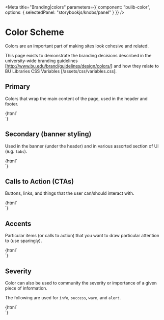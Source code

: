
<Meta 
  title="Branding|colors"
  parameters={{
    component: "bulib-color",
    options: { selectedPanel: "storybookjs/knobs/panel" }
  }}
/>

# Color Scheme 

Colors are an important part of making sites look cohesive and related. 

This page exists to demonstrate the branding decisions described in the 
  university-wide branding guidelines [http://www.bu.edu/brand/guidelines/design/colors/] and how they 
  relate to BU Libraries CSS Variables [/assets/css/variables.css].

## Primary 

Colors that wrap the main content of the page, used in the header and footer.


<Story name="Primary">
  {html`
    <div class="tiles">
      <bulib-color var="--color-primary-background" white></bulib-color>
      <bulib-color var="--color-primary-background-light" white></bulib-color>
      <bulib-color var="--color-primary-background-dark" white></bulib-color>
      <bulib-color var="--color-primary-text"></bulib-color>
      <bulib-color var="--color-primary-text-light"></bulib-color>
    </div>
  `}
</Story>


## Secondary (banner styling)

Used in the banner (under the header) and in various assorted section of UI (e.g. `tabs`).

<Story name="Secondary">
  {html`
    <div class="tiles">
      <bulib-color var="--color-secondary-background"></bulib-color>
      <bulib-color var="--color-secondary-background-light"></bulib-color>
      <bulib-color var="--color-secondary-background-dark"></bulib-color>
      <bulib-color var="--color-secondary-text" white></bulib-color>
      <bulib-color var="--color-secondary-text-dark" white></bulib-color>
    </div>
  `}
</Story>



## Calls to Action (CTAs)

Buttons, links, and things that the user can/should interact with.


<Story name="Calls to Action">
  {html`
    <div class="tiles">
      <bulib-color var="--color-button-background" white></bulib-color>
      <bulib-color var="--color-button-background-light" white></bulib-color>
      <bulib-color var="--color-button-background-dark" white></bulib-color>
      <bulib-color var="--color-button-background-accent" white></bulib-color>
      <bulib-color var="--color-button-text"></bulib-color>
      <bulib-color var="--color-button-text-light"></bulib-color>
    </div>
  `}
</Story>



## Accents 

Particular items (or calls to action) that you want to draw particular attention to (use sparingly).


<Story name="Accents">
  {html`
    <div class="tiles">
      <bulib-color var="--color-accent-red-background" white></bulib-color>
      <bulib-color var="--color-accent-orange-background" white></bulib-color>
      <bulib-color var="--color-accent-green-background" white></bulib-color>
      <bulib-color var="--color-accent-blue-highlight"></bulib-color>
      <bulib-color var="--color-accent-blue-hover"></bulib-color>
      <bulib-color var="--color-accent-text"></bulib-color>
      <bulib-color var="--color-accent-text-hover"></bulib-color>
    </div>
  `}
</Story>


## Severity 

Color can also be used to community the severity or importance of a given piece of information.

The following are used for `info`, `success`, `warn`, and `alert`.

<Story name="Severity">
  {html`
    <div class="tiles">
      <bulib-color var="--color-severity-info-background"></bulib-color>
      <bulib-color var="--color-severity-success-background"></bulib-color>
      <bulib-color var="--color-severity-warn-background"></bulib-color>
      <bulib-color var="--color-severity-alert-background"></bulib-color>
    </div>
  `}
</Story>

